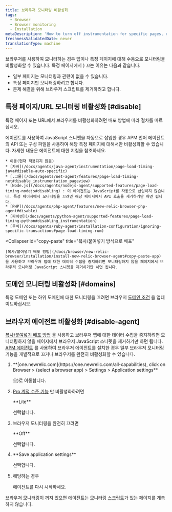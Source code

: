 ```yaml
---
title: 브라우저 모니터링 비활성화
tags:
  - Browser
  - Browser monitoring
  - Installation
metaDescription: 'How to turn off instrumentation for specific pages, or disable the browser agent completely.'
freshnessValidatedDate: never
translationType: machine
---
```


브라우저를 사용하여 모니터하는 경우 앱이나 특정 페이지에 대해 수동으로 모니터링을 비활성화할 수 있습니다. 특정 페이지에서 <InlinePopover type="browser"/>) 끄는 이유는 다음과 같습니다.

* 일부 페이지는 모니터링과 관련이 없을 수 있습니다.
* 특정 페이지만 모니터링하려고 합니다.
* 문제 해결을 위해 브라우저 스크립트를 제거하려고 합니다.

## 특정 페이지/URL 모니터링 비활성화 [#disable]

특정 페이지 또는 URL에서 브라우저를 비활성화하려면 배포 방법에 따라 절차를 따르십시오.

<CollapserGroup>
  <Collapser
    id="agent"
    title="선택한 APM 에이전트와 함께 배포"
  >
    <InlinePopover type="apm"/>에이전트를 사용하여 JavaScript 스니펫을 자동으로 삽입한 경우 APM 언어 에이전트의 API 또는 구성 파일을 사용하여 해당 특정 페이지에 대해서만 비활성화할 수 있습니다. 자세한 내용은 에이전트에 대한 지침을 참조하세요.

    * 이동(현재 적용되지 않음)
    * [자바](/docs/agents/java-agent/instrumentation/page-load-timing-java#disable-auto-specific)
    * [.그물](/docs/agents/net-agent/features/page-load-timing-net#disable_instrumentation_pageview)
    * [Node.js](/docs/agents/nodejs-agent/supported-features/page-load-timing-nodejs#disabling) : 이 에이전트는 JavaScript를 자동으로 삽입하지 않습니다. 특정 페이지에서 모니터링을 끄려면 해당 페이지에서 API 호출을 제거하기만 하면 됩니다.
    * [PHP](/docs/agents/php-agent/features/new-relic-browser-php-agent#disable)
    * [파이썬](/docs/agents/python-agent/supported-features/page-load-timing-python#disabling_instrumentation)
    * [루비](/docs/agents/ruby-agent/installation-configuration/ignoring-specific-transactions#page-load-timing-rum)
  </Collapser>

  <Collapser
    id="copy-paste"
    title="복사/붙여넣기 방식으로 배포"
  >
    [복사/붙여넣기 배포 방법](/docs/browser/new-relic-browser/installation/install-new-relic-browser-agent#copy-paste-app) 을 사용하고 브라우저 앱에 대한 데이터 수집을 중지하려면 모니터링하지 않을 페이지에서 브라우저 모니터링 JavaScript 스니펫을 제거하기만 하면 됩니다.
  </Collapser>
</CollapserGroup>

## 도메인 모니터링 비활성화 [#domains]

특정 도메인 또는 하위 도메인에 대한 모니터링을 끄려면 브라우저 [도메인 조건](/docs/browser/new-relic-browser/configuration/monitor-or-block-specific-domains-subdomains) 을 업데이트하십시오.

## 브라우저 에이전트 비활성화 [#disable-agent]

[복사/붙여넣기 배포 방법](/docs/browser/new-relic-browser/installation/install-new-relic-browser-agent#copy-paste-app) 을 사용하고 브라우저 앱에 대한 데이터 수집을 중지하려면 모니터링하지 않을 페이지에서 브라우저 JavaScript 스니펫을 제거하기만 하면 됩니다. [APM 에이전트](/docs/browser/new-relic-browser/installation/install-new-relic-browser-agent#select-apm-app) 를 사용하여 브라우저 에이전트를 설치한 경우 일부 브라우저 모니터링 기능을 개별적으로 끄거나 브라우저를 완전히 비활성화할 수 있습니다.

1. <DNT>
     **[one.newrelic.com](https://one.newrelic.com/all-capabilities), click on Browser > (select a browser app) > Settings > Application settings**
   </DNT>

   으)로 이동합니다.

2. [Pro 계정 수준 기능](/docs/browser/new-relic-browser/getting-started/new-relic-browser) 만 비활성화하려면

   <DNT>
     **Lite**
   </DNT>

   선택합니다.

3. 브라우저 모니터링을 완전히 끄려면

   <DNT>
     **Off**
   </DNT>

   선택합니다.

4. <DNT>
     **Save application settings**
   </DNT>

   선택합니다.

5. 해당하는 경우

   <InlinePopover type="apm"/>

   에이전트를 다시 시작하세요.

브라우저 모니터링이 꺼져 있으면 에이전트는 모니터링 스크립트가 있는 페이지를 계측하지 않습니다.
